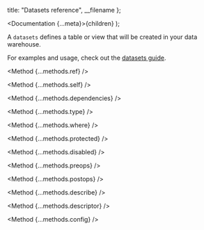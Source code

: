 
  title: "Datasets reference",
  __filename
};

  <Documentation {...meta}>{children}</Documentation>
);

A `datasets` defines a table or view that will be created in your data warehouse.

For examples and usage, check out the [datasets guide](/guides/datasets).

<Method {...methods.ref} />

<Method {...methods.self} />

<Method {...methods.dependencies} />

<Method {...methods.type} />

<Method {...methods.where} />

<Method {...methods.protected} />

<Method {...methods.disabled} />

<Method {...methods.preops} />

<Method {...methods.postops} />

<Method {...methods.describe} />

<Method {...methods.descriptor} />

<Method {...methods.config} />
